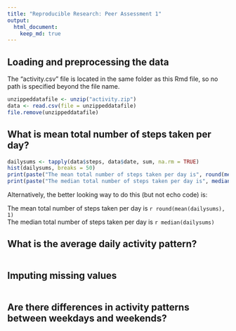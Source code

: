 ```yaml
---
title: "Reproducible Research: Peer Assessment 1"
output: 
  html_document:
    keep_md: true
---
```



## Loading and preprocessing the data

The "activity.csv" file is located in the same folder as this Rmd file, so no path is specified beyond the file name. 


```r
unzippeddatafile <- unzip("activity.zip")
data <- read.csv(file = unzippeddatafile)
file.remove(unzippeddatafile)
```


## What is mean total number of steps taken per day?

```r
dailysums <- tapply(data$steps, data$date, sum, na.rm = TRUE)
hist(dailysums, breaks = 50)
print(paste("The mean total number of steps taken per day is", round(mean(dailysums), 1)))
print(paste("The median total number of steps taken per day is", median(dailysums)))
```
Alternatively, the better looking way to do this (but not echo code) is:

The mean total number of steps taken per day is `r round(mean(dailysums), 1)`  
The median total number of steps taken per day is `r median(dailysums)`


## What is the average daily activity pattern?

```r

```


## Imputing missing values

```r

```


## Are there differences in activity patterns between weekdays and weekends?

```r

```
